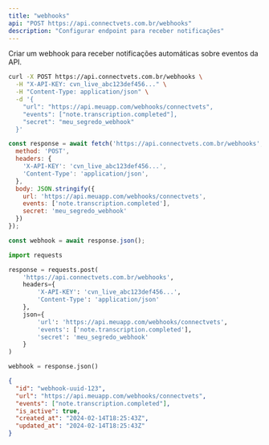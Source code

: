 ```yaml
---
title: "webhooks"
api: "POST https://api.connectvets.com.br/webhooks"
description: "Configurar endpoint para receber notificações"
---
```


Criar um webhook para receber notificações automáticas sobre eventos da API.

<RequestExample>

```bash cURL
curl -X POST https://api.connectvets.com.br/webhooks \
  -H "X-API-KEY: cvn_live_abc123def456..." \
  -H "Content-Type: application/json" \
  -d '{
    "url": "https://api.meuapp.com/webhooks/connectvets",
    "events": ["note.transcription.completed"],
    "secret": "meu_segredo_webhook"
  }'
```

```javascript
const response = await fetch('https://api.connectvets.com.br/webhooks', {
  method: 'POST',
  headers: {
    'X-API-KEY': 'cvn_live_abc123def456...',
    'Content-Type': 'application/json',
  },
  body: JSON.stringify({
    url: 'https://api.meuapp.com/webhooks/connectvets',
    events: ['note.transcription.completed'],
    secret: 'meu_segredo_webhook'
  })
});

const webhook = await response.json();
```

```python
import requests

response = requests.post(
    'https://api.connectvets.com.br/webhooks',
    headers={
        'X-API-KEY': 'cvn_live_abc123def456...',
        'Content-Type': 'application/json'
    },
    json={
        'url': 'https://api.meuapp.com/webhooks/connectvets',
        'events': ['note.transcription.completed'],
        'secret': 'meu_segredo_webhook'
    }
)

webhook = response.json()
```

</RequestExample>

<ResponseExample>

```json Response
{
  "id": "webhook-uuid-123",
  "url": "https://api.meuapp.com/webhooks/connectvets",
  "events": ["note.transcription.completed"],
  "is_active": true,
  "created_at": "2024-02-14T18:25:43Z",
  "updated_at": "2024-02-14T18:25:43Z"
}
```

</ResponseExample> 
